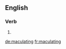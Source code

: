 ==English==

===Verb===
{{head|en}}

# {{present participle of|maculate|lang=en}}

[[de:maculating]]
[[fr:maculating]]